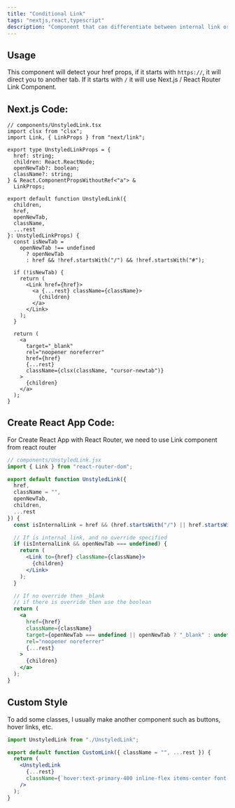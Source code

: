 ```yaml
---
title: "Conditional Link"
tags: "nextjs,react,typescript"
description: "Component that can differentiate between internal link or new tab link"
---
```


## Usage

This component will detect your href props, if it starts with `https://`, it will direct you to another tab. If it starts with `/` it will use Next.js / React Router Link Component.

## Next.js Code:

```tsx
// components/UnstyledLink.tsx
import clsx from "clsx";
import Link, { LinkProps } from "next/link";

export type UnstyledLinkProps = {
  href: string;
  children: React.ReactNode;
  openNewTab?: boolean;
  className?: string;
} & React.ComponentPropsWithoutRef<"a"> &
  LinkProps;

export default function UnstyledLink({
  children,
  href,
  openNewTab,
  className,
  ...rest
}: UnstyledLinkProps) {
  const isNewTab =
    openNewTab !== undefined
      ? openNewTab
      : href && !href.startsWith("/") && !href.startsWith("#");

  if (!isNewTab) {
    return (
      <Link href={href}>
        <a {...rest} className={className}>
          {children}
        </a>
      </Link>
    );
  }

  return (
    <a
      target="_blank"
      rel="noopener noreferrer"
      href={href}
      {...rest}
      className={clsx(className, "cursor-newtab")}
    >
      {children}
    </a>
  );
}
```

## Create React App Code:

For Create React App with React Router, we need to use Link component from react router

```jsx
// components/UnstyledLink.jsx
import { Link } from "react-router-dom";

export default function UnstyledLink({
  href,
  className = "",
  openNewTab,
  children,
  ...rest
}) {
  const isInternalLink = href && (href.startsWith("/") || href.startsWith("#"));

  // If is internal link, and no override specified
  if (isInternalLink && openNewTab === undefined) {
    return (
      <Link to={href} className={className}>
        {children}
      </Link>
    );
  }

  // If no override then _blank
  // if there is override then use the boolean
  return (
    <a
      href={href}
      className={className}
      target={openNewTab === undefined || openNewTab ? "_blank" : undefined}
      rel="noopener noreferrer"
      {...rest}
    >
      {children}
    </a>
  );
}
```

## Custom Style

To add some classes, I usually make another component such as buttons, hover links, etc.

```jsx
import UnstyledLink from "./UnstyledLink";

export default function CustomLink({ className = "", ...rest }) {
  return (
    <UnstyledLink
      {...rest}
      className={`hover:text-primary-400 inline-flex items-center font-bold ${className}`}
    />
  );
}
```
